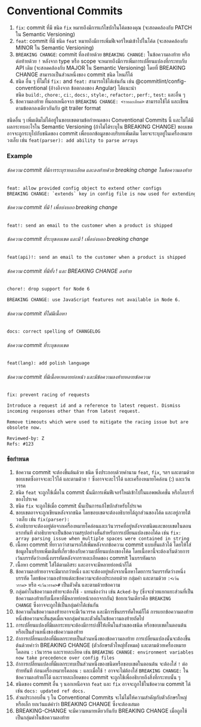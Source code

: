 # Conventional Commits

1. `fix`: commit ที่มี ชนิด `fix` หมายถึงมีการแก้ไขบักในโค้ดของคุณ (จะสอดคล้องกับ PATCH ใน Semantic Versioning)
2. `feat`: commit ที่มี ชนิด `feat` หมายถึงมีการเพิ่มฟีเจอร์ใหม่เข้าไปในโค้ด (จะสอดคล้องกับ MINOR ใน Semantic Versioning)
3. `BREAKING CHANGE`: commit ที่ลงท้ายด้วย `BREAKING CHANGE:` ในข้อความลงท้าย หรือ ต่อท้ายด้วย `!` หลังจาก type หรือ scope จะหมายถึงมีการเพิ่มการเปลี่ยนแปลงที่กระทบกับ API เดิม (จะสอดคล้องกับ MAJOR ใน Semantic Versioning) โดยที่ BREAKING CHANGE สามารถเป็นส่วนหนึ่งของ commit ชนิด ไหนก็ได้
4. ชนิด อื่น ๆ ที่ไม่ใช่ `fix:` and `feat:` สามารถใช้ได้เช่นกัน เช่น @commitlint/config-conventional (อ้างอิงจาก ข้อตกลงของ Angular) ได้แนะนำชนิด `build:`, `chore:`, `ci:`, `docs:`, `style:`, `refactor:`, `perf:`, `test:` และอื่น ๆ
5. ข้อความลงท้าย ที่นอกเหนือจาก `BREAKING CHANGE: <รายละเอียด>` สามารถใช้ได้ และเขียนตามข้อตกลงเดียวกันกับ git trailer format

ชนิดอื่น ๆ เพิ่มเติมไม่ได้อยู่ในขอบเขตตามข้อกำหนดของ Conventional Commits นี้ และไม่ได้มีผลกระทบอะไรใน Semantic Versioning (ถ้าไม่ได้ระบุใน BREAKING CHANGE) ขอบเขตอาจจะถูกระบุไปกับชนิดของ commit เพื่อบอกข้อมูลของบริบทเพิ่มเติม โดยจะระบุอยู่ในเครื่องหมายวงเล็บ เช่น `feat(parser): add ability to parse arrays`

### Example

###### ข้อความ commit ที่มีการระบุรายละเอียด และลงท้ายด้วย breaking change ในข้อความลงท้าย

```diff
feat: allow provided config object to extend other configs
BREAKING CHANGE: `extends` key in config file is now used for extending other config files
```

###### ข้อความ commit ที่มี ! เพื่อบ่งบอก breaking change

```diff
feat!: send an email to the customer when a product is shipped
```

###### ข้อความ commit ที่ระบุขอบเขต และมี ! เพื่อบ่งบอก breaking change

```diff
feat(api)!: send an email to the customer when a product is shipped
```

###### ข้อความ commit ที่มีทั้ง ! และ BREAKING CHANGE ลงท้าย

```diff
chore!: drop support for Node 6

BREAKING CHANGE: use JavaScript features not available in Node 6.
```

###### ข้อความ commit ที่ไม่มีเนื้อหา

```diff
docs: correct spelling of CHANGELOG
```

###### ข้อความ commit ที่ระบุขอบเขต

```diff
feat(lang): add polish language
```

###### ข้อความ commit ที่มีเนื้อหาหลายย่อหน้า และมีข้อความลงท้ายหลายข้อความ

```diff
fix: prevent racing of requests

Introduce a request id and a reference to latest request. Dismiss
incoming responses other than from latest request.

Remove timeouts which were used to mitigate the racing issue but are
obsolete now.

Reviewed-by: Z
Refs: #123
```

### ข้อกำหนด

1. ข้อความ commit จะต้องขึ้นต้นด้วย ชนิด ซึ่งประกอบด้วยคำนาม `feat`, `fix`, ฯลฯ และตามด้วยขอบเขตซึ่งอาจจะละไว้ได้ และตามด้วย `!` ซึ่งอาจจะละไว้ได้ และเครื่องหมายโคล่อน (:) และเว้นวรรค
2. ชนิด `feat` จะถูกใช้เมื่อใน commit นั้นมีการเพิ่มฟีเจอร์ใหม่เข้าไปในแอพพลิเคชั่น หรือไลบรารี่ของโปรเจค
3. ชนิด `fix` จะถูกใช้เมื่อ commit นั้นเป็นการแก้ไขบักสำหรับโปรเจค
4. ขอบเขตอาจจะถูกเขียนหลังจากชนิด โดยขอบเขตจะต้องอธิบายได้ถูกส่วนของโค้ด และอยู่ภายใต้วงเล็บ เช่น `fix(parser):`
5. คำอธิบายจะต้องอยู่ต่อจากเครื่องหมายโคล่อนและเว้นวรรคที่อยู่หลังจากชนิดและขอบเขตในตอนแรกทันที คำอธิบายจะเป็นข้อความสรุปอย่างสั้นสำหรับการเปลี่ยนแปลงของโค้ด เช่น `fix: array parsing issue when multiple spaces were contained in string`
6. เนื้อหา commit ที่ยาวกว่าสามารถใส่เพิ่มหลังจากข้อความ commit แบบสั้นแล้วได้ โดยให้ใส่ข้อมูลในบริบทเพิ่มเติมที่เกี่ยวข้องกับความเปลี่ยนแปลงของโค้ด โดยเนื้อหานี้จะต้องเริ่มด้วยการเว้นบรรทัดว่างหนึ่งบรรทัดหลังจากรายละเอียดของ commit ในบรรทัดแรก
7. เนื้อหา commit ใส่ได้ตามอิสระ และอาจจะมีหลายย่อหน้าก็ได้
8. ข้อความลงท้ายอาจจะมีมากกว่าหนึ่ง และจะต้องอยู่หลังจากเนื้อหาโดยการเว้นบรรทัดว่างหนึ่งบรรทัด โดยข้อความลงท้ายแต่ละข้อความจะต้องประกอบด้วย กลุ่มคำ และตามด้วย `:<เว้นวรรค>` หรือ `<เว้นวรรค>#` เป็นตัวคั่น และตามด้วยข้อความ
9. กลุ่มคำในข้อความลงท้ายจะต้องใช้ `-` แทนช่องว่าง เช่น `Acked-by` (ซึ่งจะช่วยแยกแยะส่วนที่เป็นข้อความลงท้ายกับเนื้อหาที่มีหลายย่อหน้าออกจากกัน) ข้อยกเว้นเดียวคือ `BREAKING CHANGE` ซึ่งอาจจะถูกใช้เป็นกลุ่มคำได้เช่นกัน
10. ข้อความในข้อความลงท้ายอาจจะมีเว้นวรรค และมีการขึ้นบรรทัดใหม่ก็ได้ การแยกข้อความลงท้ายหนึ่งข้อความจะสิ้นสุดเมื่อเจอกลุ่มคำและตัวคั่นในข้อความลงท้ายถัดไป
11. การเปลี่ยนแปลงที่มีผลกระทบจะต้องมีการบ่งชี้ให้เห็นในส่วนของชนิด หรือขอบเขตในตอนต้น หรือเป็นส่วนหนึ่งของข้อความลงท้าย
12. ถ้าการเปลี่ยนแปลงที่มีผลกระทบเป็นส่วนหนึ่งของข้อความลงท้าย การเปลี่ยนแปลงนั้นจะต้องขึ้นต้นด้วยคำว่า BREAKING CHANGE (ตัวอักษรตัวใหญ่ทั้งหมด) และตามด้วยเครื่องหมายโคลอน `:` เว้นวรรค และรายละเอียด เช่น `BREAKING CHANGE: environment variables now take precedence over config files`
13. ถ้าการเปลี่ยนแปลงที่มีผลกระทบเป็นส่วนหนึ่งของชนิดหรือขอบเขตในตอนต้น จะต้องใส่ `!` ต่อท้ายทันที ก่อนเครื่องหมายโคลอน `:` และเมื่อใช้ `!` อาจจะไม่ต้องใส่ `BREAKING CHANGE:` ในข้อความลงท้ายก็ได้ และรายละเอียดของ commit จะถูกใช้เพื่ออธิบายถึงสิ่งที่กระทบนั้น ๆ
14. ชนิดของ commit อื่น ๆ นอกเหนือจาก `feat` และ `fix` อาจจะถูกใช้ในข้อความ commit ได้ เช่น `docs: updated ref docs.`
15. ส่วนประกอบอื่น ๆ ใน Conventional Commits จะไม่ไม่ให้ความสำคัญกับตัวอักษรใหญ่หรือเล็ก ยกเว้นแต่คำว่า BREAKING CHANGE ซึ่งจะต้องเสมอ
16. BREAKING-CHANGE จะมีความหมายเดียวกันกับ BREAKING CHANGE เมื่อถูกใช้เป็นกลุ่มคำในข้อความลงท้าย



